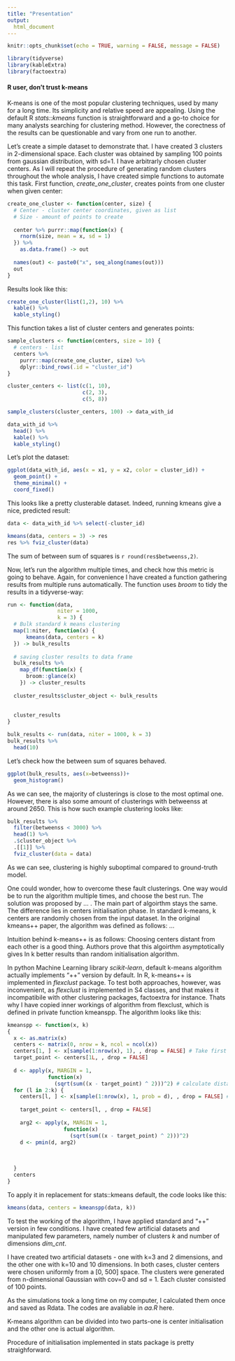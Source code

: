 ```yaml
---
title: "Presentation"
output: 
  html_document
---
```


```r
knitr::opts_chunk$set(echo = TRUE, warning = FALSE, message = FALSE)
```




```r
library(tidyverse)
library(kableExtra)
library(factoextra)
```


#### R user, don't trust k-means


K-means is one of the most popular clustering techniques, used by many for a long time. Its simplicity and relative speed are appealing. Using the default R *stats::kmeans* function is straightforward and a go-to choice for many analysts searching for clustering method. However, the corectness of the results can be questionable and vary from one run to another. 

Let's create a simple dataset to demonstrate that. I have created 3 clusters in 2-dimensional space. Each cluster was obtained by sampling 100 points from gaussian distribution, with sd=1. I have arbitrarly chosen cluster centers. As I will repeat the procedure of generating random clusters throughout the whole analysis, I have created simple functions to automate this task.
First function, *create_one_cluster*, creates points from one cluster when given center:

```r
create_one_cluster <- function(center, size) {
  # Center - cluster center coordinates, given as list
  # Size - amount of points to create
  
  center %>% purrr::map(function(x) {
    rnorm(size, mean = x, sd = 1)
  }) %>%
    as.data.frame() -> out
  
  names(out) <- paste0("x", seq_along(names(out)))
  out
}
```


Results look like this:

```r
create_one_cluster(list(1,2), 10) %>% 
  kable() %>% 
  kable_styling()
```


This function takes a list of cluster centers and generates points:

```r
sample_clusters <- function(centers, size = 10) {
  # centers - list
  centers %>%
    purrr::map(create_one_cluster, size) %>%
    dplyr::bind_rows(.id = "cluster_id")
}
```


```r
cluster_centers <- list(c(1, 10),
                        c(2, 3),
                        c(5, 8))

sample_clusters(cluster_centers, 100) -> data_with_id
```


```r
data_with_id %>%
  head() %>%
  kable() %>% 
  kable_styling()
```

Let's plot the dataset:

```r
ggplot(data_with_id, aes(x = x1, y = x2, color = cluster_id)) +
  geom_point() +
  theme_minimal() +
  coord_fixed()
```

This looks like a pretty clusterable dataset. Indeed, running kmeans give a nice, predicted result:

```r
data <- data_with_id %>% select(-cluster_id)

kmeans(data, centers = 3) -> res
res %>% fviz_cluster(data)

```

The sum of between sum of squares is `r round(res$betweenss,2)`.

Now, let's run the algorithm multiple times, and check how this metric is going to behave. Again, for convenience I have created a function gathering results from multiple runs automatically. The function uses *broom* to tidy the results in a tidyverse-way:

```r
run <- function(data,
                niter = 1000,
                k = 3) {
  # Bulk standard k means clustering
  map(1:niter, function(x) {
      kmeans(data, centers = k)
  }) -> bulk_results
  
  # saving cluster results to data frame
  bulk_results %>%
    map_df(function(x) {
      broom::glance(x)
    }) -> cluster_results
  
  cluster_results$cluster_object <- bulk_results
  
  
  cluster_results
}

```

```r
bulk_results <- run(data, niter = 1000, k = 3)
bulk_results %>% 
  head(10)

```


Let's check how the between sum of squares behaved.
```r
ggplot(bulk_results, aes(x=betweenss))+ 
  geom_histogram() 
```

As we can see, the majority of clusterings is close to the most optimal one. However, there is also some amount of clusterings with betweenss at around 2650. This is how such example clustering looks like:

```r
bulk_results %>%
  filter(betweenss < 3000) %>%
  head(1) %>%
  .$cluster_object %>%
  .[[1]] %>%
  fviz_cluster(data = data)
```


As we can see, clustering is highly suboptimal compared to ground-truth model. 

One could wonder, how to overcome these fault clusterings. One way would be to run the algorithm multiple times, and choose the best run. The solution was proposed by ... . The main part of algoirthm stays the same. The difference lies in centers initialisation phase. In standard k-means, k centers are randomly chosen from the input dataset. In the original kmeans++ paper, the algorithm was defined as follows: ...



Intuition behind k-means++ is as follows: Choosing centers distant from each other is a good thing. Authors prove that this algoirthm asymptotically gives ln k better results than random initialisation algorithm. 


In python Machine Learning library *scikit-learn*, default k-means algorithm actually implements "++" version by default. 
In R, k-means++ is implemented in *flexclust* package. To test both approaches, however, was inconvenient, as *flexclust* is implemented in S4 classes, and that makes it incompatibile with other clustering packages, factoextra for instance. Thats why I have copied inner workings of algorithm from flexclust, which is defined in private function kmeanspp. The algorithm looks like this:

```r
kmeanspp <- function(x, k)
{
  x <- as.matrix(x)
  centers <- matrix(0, nrow = k, ncol = ncol(x))
  centers[1, ] <- x[sample(1:nrow(x), 1), , drop = FALSE] # Take first point at random
  target_point <- centers[1L, , drop = FALSE] 
  
  d <- apply(x, MARGIN = 1,
             function(x)
               (sqrt(sum((x - target_point) ^ 2)))^2) # calculate distance froom every point to the starting point
  for (l in 2:k) {
    centers[l, ] <- x[sample(1:nrow(x), 1, prob = d), , drop = FALSE] # Select next point with probability weighted by distance from starting point
    
    target_point <- centers[l, , drop = FALSE]
    
    arg2 <- apply(x, MARGIN = 1,
                  function(x)
                    (sqrt(sum((x - target_point) ^ 2)))^2)
    d <- pmin(d, arg2)
    
    
    
  }
  centers
}
```


To apply it in replacement for stats::kmeans default, the code looks like this:

```r
kmeans(data, centers = kmeanspp(data, k))
```





To test the working of the algorithm, I have applied standard and "++" version in few conditions. 
I have created few artificial datasets and manipulated few parameters, namely number of clusters *k* and number of dimensions *dim_cnt*. 

I have created two artificial datasets - one with k=3 and 2 dimensions, and the other one with k=10 and 10 dimensions. In both cases, cluster centers were chosen uniformly from a [0, 500] space. The clusters were generated from n-dimensional Gaussian with cov=0 and sd = 1. Each cluster consisted of 100 points. 

As the simulations took a long time on my computer, I calculated them once and saved as Rdata. The codes are avaliable in *aa.R* here. 

K-means algorithm can be divided into two parts-one is center initialisation and the other one is actual algorithm.






Procedure of initialisation implemented in stats package is pretty straighforward. 


















